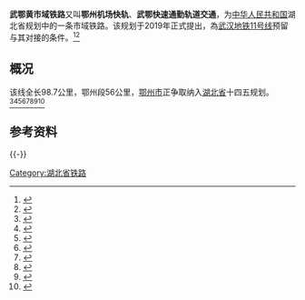 '''武鄂黄市域铁路'''又叫'''鄂州机场快轨'''、'''武鄂快速通勤轨道交通'''，为[[中华人民共和国|中华人民共和国]]湖北省规划中的一条市域铁路。该规划于2019年正式提出，為[[武汉地铁11号线|武汉地铁11号线]]预留与其对接的条件。<ref>{{cite web|url=http://www.huaxia.com/hb-tw/jlhz/jcsx/2019/06/6129076.html|archive-url=http://www.freezepage.com/1604561617XCOTTVPHPR|archive-date=2020-11-05|title=葛店地铁初步设计获批复！预留与武鄂黄市域铁路对接条件|publisher=华夏经纬网|access-date=2020-11-05|dead-url=no}}</ref><ref>{{cite web|url=http://www.ezhou.gov.cn/gk/zc/zfwj_1/zbfwj/202010/t20201031_362859.html|title=市人民政府办公室关于印发鄂州市推进新型基础设施建设三年行动方案（2020—2022年）的通知|publisher=鄂州市政府|archive-date=2020-11-05|archive-url=https://web.archive.org/web/20201105033400/http://www.ezhou.gov.cn/gk/zc/zfwj_1/zbfwj/202010/t20201031_362859.html|access-date=2020-11-05|dead-url=no}}</ref>


==概况==
该线全长98.7公里，鄂州段56公里，[[鄂州市|鄂州市]]正争取纳入[[湖北省|湖北省]]十四五规划。<ref>{{cite web|archive-url=https://web.archive.org/web/20201105034340/http://fgw.ezhou.gov.cn/xwzx_1411/gzdt_1412/201908/t20190801_213663.html|url=http://fgw.ezhou.gov.cn/xwzx_1411/gzdt_1412/201908/t20190801_213663.html|publisher=鄂州市政府|archive-date=2020-11-05|title=武汉地铁11号线葛店段工程正式开工建设|access-date=2020-11-05|dead-url=no}}</ref><ref>{{cite web|archive-url=https://web.archive.org/web/20201105034644/https://mp.weixin.qq.com/s/bihMGZv7O4Qf-njeVtYj3Q|title=鄂州市推进新型基础设施建设三年行动方案|publisher=鄂州发布|archive-date=2020-11-05|url=https://mp.weixin.qq.com/s/bihMGZv7O4Qf-njeVtYj3Q|access-date=2020-11-05|dead-url=no}}</ref><ref>{{cite web|archive-url=https://web.archive.org/web/20201105035105/https://mp.weixin.qq.com/s/hvzh9k6Eyy8_r1COLjE5dg|url=https://mp.weixin.qq.com/s/hvzh9k6Eyy8_r1COLjE5dg|publisher=华容区政府|archive-date=2020-11-05|title=重磅！鄂州发布推进新型基础设施建设三年行动方案|access-date=2020-11-05|dead-url=no}}</ref><ref>{{cite web|archive-url=http://www.freezepage.com/1604548969OUAQSERWKR|url=http://news.ifeng.com/c/815c8RvHpev|archive-date=2020-11-05|publisher=凤凰网|title=鄂州推进新型基础设施建设，事关地铁和机场|access-date=2020-11-05|dead-url=no}}</ref><ref>{{cite web|archive-url=http://www.freezepage.com/1604549444OFJCOYIQUG|url=http://news.ifeng.com/c/814brDq3tjf|publisher=凤凰网|title=鄂州人民政府最新发文！事关地铁、高铁、机场|archive-date=2020-11-05|access-date=2020-11-05|dead-url=no}}</ref><ref>{{cite web|archive-url=http://www.freezepage.com/1604550623QFIPCIRYPA|url=http://news.ifeng.com/c/814brDq3tjf|title=鄂州人民政府最新发文！事关地铁、高铁、机场|publisher=凤凰网|archive-date=2020-11-05|access-date=2020-11-05|dead-url=no}}</ref><ref>{{cite web|archive-url=http://www.freezepage.com/1604550862LYWNTLCFVA|url=http://ezjjjc.gov.cn/gov/contents/13/393.html|title=鄂州发文，事关地铁和机场建设工作|publisher=鄂州临空经济区|archive-date=2020-11-05|access-date=2020-11-05|dead-url=no}}</ref><ref>{{cite web|url=https://www.thepaper.cn/newsDetail_forward_9826835|title=鄂州市推进新型基础设施建设三年行动方案|publisher=澎湃新闻|archive-date=2020-11-05|archive-url=http://www.freezepage.com/1604551382QLUYTVJZTS|access-date=2020-11-05|dead-url=no}}</ref>

==参考资料==
{{-}}
{{reflist}}
[[Category:湖北省铁路|Category:湖北省铁路]]